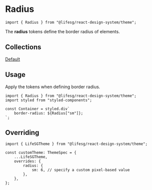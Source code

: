 
<Meta title="Foundations/Radius/Introduction" />

# Radius

```tsx
import { Radius } from "@lifesg/react-design-system/theme";
```

The **radius** tokens define the border radius of elements.

## Collections

[Default](/docs/foundations-radius-default--docs)

## Usage

Apply the tokens when defining border radius.

```tsx
import { Radius } from "@lifesg/react-design-system/theme";
import styled from "styled-components";

const Container = styled.div`
    border-radius: ${Radius["sm"]};
`;
```

## Overriding

```tsx
import { LifeSGTheme } from "@lifesg/react-design-system/theme";

const customTheme: ThemeSpec = {
    ...LifeSGTheme,
    overrides: {
        radius: {
            sm: 6, // specify a custom pixel-based value
        },
    },
};
```
